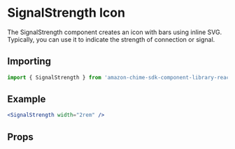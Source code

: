 

# SignalStrength Icon

The SignalStrength component creates an icon with bars using inline SVG. Typically, you can use it to indicate the strength of connection or signal.

## Importing

```javascript
import { SignalStrength } from 'amazon-chime-sdk-component-library-react';
```

## Example

<ThemeProvider theme={lightTheme}>
  <GlobalStyles />
  <Preview>
    <SignalStrength width="2rem" />
  </Preview>
</ThemeProvider>

```jsx
<SignalStrength width="2rem" />
```

## Props

<Props of={SignalStrength} />
